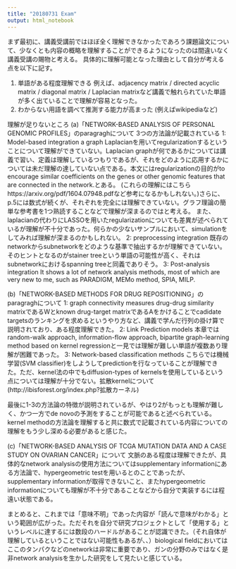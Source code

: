```yaml
---
title: "20180731 Exam"
output: html_notebook
---
```


まず最初に、講義受講前ではほぼ全く理解できなかったであろう課題論文について、少なくとも内容の概略を理解することができるようになったのは間違いなく講義受講の賜物と考える。
具体的に理解可能となった理由として自分が考える点を以下に記す。

(1) 単語がある程度理解できる
 例えば、adjacency matrix / directed acyclic matrix / diagonal matrix / Laplacian matrixなど講義で触れられていた単語が多く出ていることで理解が容易となった。
(2) わからない用語を調べて推測する能力が高まった (例えばwikipediaなど)

理解が足りないところ
(a)「NETWORK-BASED ANALYSIS OF PERSONAL GENOMIC PROFILES」のparagraghについて
3つの方法論が記載されている
1: Model-based integration
 a graph Laplacianを用いてregularizationするということについて理解ができていない。Laplacian graphが何であるかについては講義で習い、定義は理解しているつもりであるが、それをどのように応用するかについては未だ理解の達していない点である。本文にはregularizationの目的がto encourage similar coefficients on the genes or other genomic features that are connected in the network.とある。
 (これらの理解にはこちらhttps://arxiv.org/pdf/1604.07948.pdfなど参考になるかもしれない。)さらに、p.5には数式が続くが、それぞれを完全には理解できていない。グラフ理論の簡単な参考書を1つ熟読することなどで理解が深まるのではと考える。
 また、laplacianの代わりにLASSOを用いたregularizationについても差異が述べられているが理解が不十分であった。何らかの少ないサンプルにおいて、simulationをしてみれば理解が深まるのかもしれない。
2: preprocessing integration 
 既存のnetworkからsubnetworkをどのような基準で抽出するかが理解できていない。
 そのヒントとなるのがstainer treeという単語の可能性が高く、それはsubnetworkにおけるspanning treeと同義でありそう。
3: Post-analysis integration
It shows a lot of network analysis methods, most of which are very new to me, such as PARADIGM, MEMo method, SPIA, MILP.

(b)「NETWORK-BASED METHODS FOR DRUG REPOSITIONING」のparagraghについて
1: graph connectivity measures
drug-drug similarity matrixであるWとknown drug-target matrixであるAをかけることでcadidate targetsのランキングを求めるというやり方など、講義で学んだ行列の掛け算で説明されており、ある程度理解できた。
2: Link Prediction models
 本章ではrandom-walk approach, information-flow approach, bipartite graph-learning method based on kernel regressionと一見では理解が難しい単語が複数あり理解が困難であった。
3: Network-based classification methods
 こちらでは機械学習(SVM classifier)をしようしてpredictionを行なっていることが理解できた。ただ、kernel法の中でもdiffusion-types of kernelsを使用しているという点については理解が十分でない。拡散kernelについて(http://ibisforest.org/index.php?拡散カーネル)

最後に1-3の方法論の特徴が説明されているが、やはり2がもっとも理解が難しく、かつ一方でde novoの予測をすることが可能であると述べられている。
kernel methodの方法論を理解すると共に数式で記載されている内容についての理解をもう少し深める必要があると感じた。

(c)「NETWORK-BASED ANALYSIS OF TCGA MUTATION DATA AND A CASE STUDY ON OVARIAN CANCER」について
文脈のある程度は理解できたが、具体的なnetwork analysisの使用方法についてはsupplementary informationにある方法論で、hypergeometric testを用いるとのことであったが、supplementary informationが取得できないこと、またhypergeometric informationについても理解が不十分であることなどから自分で実装するには程遠い状態である。

まとめると、これまでは「意味不明」であった内容が「読んで意味がわかる」という範囲が広がった。ただそれを自分で研究プロジェクトとして「使用する」というレベルに達するには数段のハードルがあることが認識できた。（それ自体が理解しているということではない可能性もあるが、、）biological fieldにおいてはここのタンパクなどのnetworkは非常に重要であり、ガンの分野のみではなく是非network analysisを生かした研究をして見たいと感じている。

